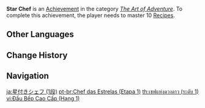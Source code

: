 {{Achievement Infobox
|title        = Star Chef
|id           = 80011
|order id     = 0011
|category     = The Art of Adventure
|description  = Master 10 [[Recipes]].
|requirements = 
|primogems    = 5
|tracking     = Tracks how many recipes were mastered.
|topic        = Cooking
|set          = Star Chef
|tier         = 1
|tiers_total  = 3
}}
'''Star Chef''' is an [[Achievement]] in the category ''[[The Art of Adventure]]''. To complete this achievement, the player needs to master 10 [[Recipes]].
<!--
==Trivia==

==Video Guides==
{{EVT
|video1   = 
|caption1 = 
}}
-->
==Other Languages==
{{Transclude|Star Chef|Other Languages}}

==Change History==
{{Change History|1.0}}
<!--
==References==
{{Reflist}}
-->
==Navigation==
{{Achievement Navbox}}

[[ja:星付きシェフ (1段)]]
[[pt-br:Chef das Estrelas (Etapa 1)]]
[[th:เชฟแห่งดวงดาว (ระดับ 1)]]
[[vi:Đầu Bếp Cao Cấp (Hạng 1)]]